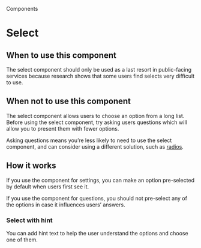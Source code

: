 
<Meta title="Components/Select" />

<Hint>Components</Hint>

# Select

<Canvas>
  <Story of={SelectStories.primary} />
</Canvas>

## When to use this component

The select component should only be used as a last resort in public-facing services because research shows that some users find selects very difficult to use.

## When not to use this component

The select component allows users to choose an option from a long list. Before using the select component, try asking users questions which will allow you to present them with fewer options.

Asking questions means you’re less likely to need to use the select component, and can consider using a different solution, such as [radios]('?path=/docs/components-radios--docs').

## How it works

If you use the component for settings, you can make an option pre-selected by default when users first see it.

If you use the component for questions, you should not pre-select any of the options in case it influences users’ answers.

<Canvas>
  <Story of={SelectStories.primary} />
</Canvas>

### Select with hint

You can add hint text to help the user understand the options and choose one of them.

<Canvas>
  <Story of={SelectStories.hint} />
</Canvas>
